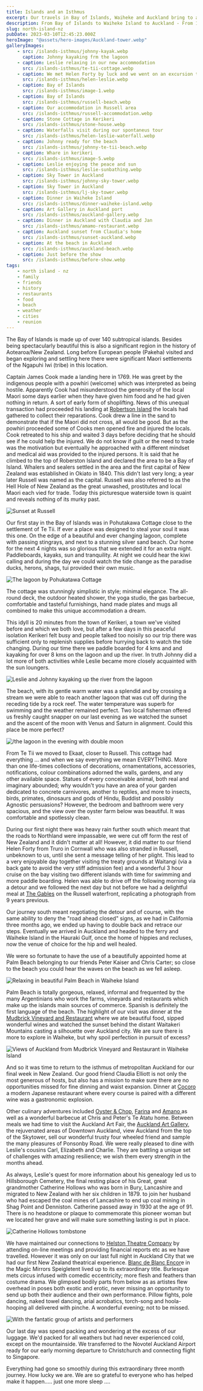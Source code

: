 ```yaml
---
title: Islands and an Isthmus
excerpt: Our travels in Bay of Islands, Waiheke and Auckland bring to a close our New Zealand adventures. Time for relaxation, recreation, culture boost and .... well read to the end!
description: From Bay of Islands to Waiheke Island to Auckland - From 18th of February to 11th March 2023
slug: north-island-nz
pubDate: 2023-03-10T12:45:23.000Z
heroImage: "@assets/hero-images/Auckland-tower.webp"
galleryImages:
    - src: /islands-isthmus/johnny-kayak.webp
      caption: Johnny kayaking frm the lagoon
    - caption: Leslie relaxing in our new accommodation
      src: /islands-isthmus/te-tii-cottage.webp
    - caption: We met Helen Forty by luck and we went on an excursion together
      src: /islands-isthmus/helen-leslie.webp
    - caption: Bay of Islands
      src: /islands-isthmus/image-1.webp
    - caption: Bay of Islands
      src: /islands-isthmus/russell-beach.webp
    - caption: Our accommodation in Russell area
      src: /islands-isthmus/russell-accommodation.webp
    - caption: Stone Cottage in Kerikeri
      src: /islands-isthmus/stone-house.webp
    - caption: Waterfalls visit during our spontaneus tour
      src: /islands-isthmus/helen-leslie-waterfall.webp
    - caption: Johnny ready for the beach
      src: /islands-isthmus/johnny-te-tii-beach.webp
    - caption: Whare in kerikeri
      src: /islands-isthmus/image-5.webp
    - caption: Leslie enjoying the peace and sun
      src: /islands-isthmus/leslie-sunbathing.webp
    - caption: Sky Tower in Auckland
      src: /islands-isthmus/johnny-sky-tower.webp
    - caption: Sky Tower in Auckland
      src: /islands-isthmus/lj-sky-tower.webp
    - caption: Dinner in Waiheke Island
      src: /islands-isthmus/dinner-waiheke-island.webp
    - caption: Art Gallery in Auckland port
      src: /islands-isthmus/auckland-gallery.webp
    - caption: Dinner in Auckland with Claudia and Jan
      src: /islands-isthmus/amamo-restaurant.webp
    - caption: Auckland sunset from Claudia's home
      src: /islands-isthmus/sunset-auckland.webp
    - caption: At the beach in Auckland
      src: /islands-isthmus/auckland-beach.webp
    - caption: Just before the show
      src: /islands-isthmus/before-show.webp
tags:
    - north island - nz
    - family
    - friends
    - history
    - restaurants
    - food
    - beach
    - weather
    - cities
    - reunion
---
```



The Bay of Islands is made up of over 140 subtropical islands. Besides being spectacularly beautiful this is also a significant region in the history of Aotearoa/New Zealand. Long before European people (Pakeha) visited and began exploring and settling here there were significant Maori settlements of the Ngapuhi Iwi (tribe) in this location.

Captain James Cook made a landing here in 1769. He was greet by the indigenous people with a powhiri (welcome) which was interpreted as being hostile. Apparently Cook had misunderstood the generosity of the local Maori some days earlier when they have given him food and he had given nothing in return. A sort of early form of shoplifting. News of this unequal transaction had proceeded his landing at [Robertson Island](https://www.bay-of-islands.co.nz/places-to-see/roberton-island/) the locals had gathered to collect their reparations. Cook drew a line in the sand to demonstrate that if the Maori did not cross, all would be good. But as the powhiri proceeded some of Cooks men opened fire and injured the locals. Cook retreated to his ship and waited 3 days before deciding that he should see if he could help the injured. We do not know if guilt or the need to trade was the motivation but eventually he approached with a different mindset and medical aid was provided to the injured persons. It is said that he climbed to the top of Roberston Island and declared the area to be a Bay of Island. Whalers and sealers settled in the area and the first capital of New Zealand was established in Okiato in 1840. This didn't last very long; a year later Russell was named as the capital. Russell was also referred to as the Hell Hole of New Zealand as the great unwashed, prostitutes and local Maori each vied for trade. Today this picturesque waterside town is quaint and reveals nothing of its murky past.

![Sunset at Russell](/islands-isthmus/sunset-russell.webp "Sunset at Russell")

Our first stay in the Bay of Islands was in Pohutakawa Cottage close to the settlement of Te Tii. If ever a place was designed to steal your soul it was this one. On the edge of a beautiful and ever changing lagoon, complete with passing stingrays, and next to a stunning silver sand beach. Our home for the next 4 nights was so glorious that we extended it for an extra night. Paddleboards, kayaks, sun and tranquility. At night we could hear the kiwi calling and during the day we could watch the tide change as the paradise ducks, herons, shags, tui provided their own music.

![The lagoon by Pohukatawa Cottage](/islands-isthmus/pohukatawa-cottage.webp "The lagoon by Pohukatawa Cottage")

The cottage was stunningly simplistic in style; minimal elegance. The all-round deck, the outdoor heated shower, the yoga studio, the gas barbecue, comfortable and tasteful furnishings, hand made plates and mugs all combined to make this unique accommodation a dream.

This idyll is 20 minutes from the town of Kerikeri, a town we've visited before and which we both love, but after a few days in this peaceful isolation Kerikeri felt busy and people talked too noisily so our trip there was sufficient only to replenish supplies before hurrying back to watch the tide changing. During our time there we paddle boarded for 4 kms and and kayaking for over 8 kms on the lagoon and up the river. In truth Johnny did a lot more of both activities while Leslie became more closely acquainted with the sun loungers.

![Leslie and Johnny kayaking up the river from the lagoon](/islands-isthmus/kayak-river.webp "Leslie and Johnny kayaking up the river from the lagoon")

The beach, with its gentle warm water was a splendid and by crossing a stream we were able to reach another lagoon that was cut off during the receding tide by a rock reef. The water temperature was superb for swimming and the weather remained perfect. Two local fisherman offered us freshly caught snapper on our last evening as we watched the sunset and the ascent of the moon with Venus and Saturn in alignment. Could this place be more perfect?

![/the lagoon in the evening with double moon](/islands-isthmus/double-moon.webp "/the lagoon in the evening with double moon")

From Te Tii we moved to Ekaat, closer to Russell. This cottage had everything ... and when we say everything we mean EVERYTHING. More than one life-times collections of decorations, ornamentations, accessories, notifications, colour combinations adorned the walls, gardens, and any other available space. Statues of every conceivable animal, both real and imaginary abounded; why wouldn't you have an area of your garden dedicated to concrete carnivores, another to reptiles, and more to insects, birds, primates, dinosaurs and gods of Hindu, Buddist and possibly Agnostic persuasions? However, the bedroom and bathroom were very spacious, and the view over the oyster farm below was beautiful. It was comfortable and spotlessly clean.

During our first night there was heavy rain further south which meant that the roads to Northland were impassable, we were cut off form the rest of New Zealand and it didn't matter at all! However, it did matter to our friend Helen Forty from Truro in Cornwall who was also stranded in Russell, unbeknown to us, until she sent a message telling of her plight. This lead to a very enjoyable day together visiting the treaty grounds at Waitangi (via a back gate to avoid the very stiff admission fee) and a wonderful 3 hour cruise on the bay visiting two different islands with time for swimming and more paddle boarding. Helen was able to drive off the following morning via a detour and we followed the next day but not before we had a delightful meal at [The Gables](https://www.thegablesrestaurant.co.nz/) on the Russell waterfront, replicating a photograph from 9 years previous.


<ImageMasonry src="/islands-isthmus/gables-2014.webp" alt="Us dining at the GAbles in 2014" width={330} height={250}/>

<ImageMasonry src="/islands-isthmus/gables-2023.webp" alt="Us dining at the GAbles in 2014" width={330} height={250}/>

Our journey south meant negotiating the detour and of course, with the same ability to deny the "road ahead closed" signs, as we had in California three months ago, we ended up having to double back and retrace our steps. Eventually we arrived in Auckland and headed to the ferry and Waiheke Island in the Hauraki Gulf, once the home of hippies and recluses, now the venue of choice for the hip and well healed.

We were so fortunate to have the use of a beautifully appointed home at Palm Beach belonging to our friends Peter Kaiser and Chris Carter; so close to the beach you could hear the waves on the beach as we fell asleep.

![Relaxing in beautiful Palm Beach in Waiheke Island](/islands-isthmus/palm-beach.webp "Relaxing in beautiful Palm Beach in Waiheke Island")

Palm Beach is totally gorgeous, relaxed, informal and frequented by the many Argentinians who work the farms, vineyards and restaurants which make up the islands main sources of commerce. Spanish is definitely the first language of the beach. The highlight of our visit was dinner at the [Mudbrick Vineyard and Restaurant](https://mudbrick.co.nz/) where we ate beautiful food, sipped wonderful wines and watched the sunset behind the distant Waitakeri Mountains casting a silhouette over Auckland city. We are sure there is more to explore in Waiheke, but why spoil perfection in pursuit of excess?

![Views of Auckland from Mudbrick Vineyard and Restaurant in Waiheke Island](/islands-isthmus/auckland-from-waiheke.webp "Views of Auckland from Mudbrick Vineyard and Restaurant in Waiheke Island")

And so it was time to return to the isthmus of metropolitan Auckland for our final week in New Zealand. Our good friend Claudia Elliott is not only the most generous of hosts, but also has a mission to make sure there are no opportunities missed for fine dinning and waist expansion. Dinner at [Cocoro](https://www.cocoro.co.nz/) a modern Japanese restaurant where every course is paired with a different wine was a gastronomic explosion.


<ImageText src="/islands-isthmus/seafood-cocoro.webp" alt="Seafood platter at the Cocoro restaurant" caption="his is where food, theatre and art combine on a platter! The fish course alone had over 35 types of fish and seafood."/>

Other culinary adventures included [Oyster & Chop](https://oysterandchop.co.nz/), [Farina](https://www.farina.co.nz/) and [Amano ](https://savor.co.nz/amano)as well as a wonderful barbecue at Chris and Peter's Te Atatu home. Between meals we had time to visit the Auckland Art Fair, the [Auckland Art Gallery](https://www.aucklandartgallery.com/), the rejuvenated areas of Downtown Auckland, view Auckland from the top of the Skytower, sell our wonderful trusty four wheeled friend and sample the many pleasures of Ponsonby Road. We were really pleased to dine with Leslie's cousins Carl, Elizabeth and Charlie. They are battling a unique set of challenges with amazing resilience; we wish them every strength in the months ahead.

As always, Leslie's quest for more information about his genealogy led us to Hillsborough Cemetery, the final resting place of his Great, great grandmother Catherine Hollows who was born in Bury, Lancashire and migrated to New Zealand with her six children in 1879. to join her husband who had escaped the coal mines of Lancashire to end up coal mining in Shag Point and Denniston. Catherine passed away in 1930 at the age of 91. There is no headstone or plaque to commemorate this pioneer woman but we located her grave and will make sure something lasting is put in place.

![Catherine Hollows tombstone](/islands-isthmus/catherine-hollows-tombstone.webp "Catherine Hollows tombstone")

We have maintained our connections to [Helston Theatre Company](https://www.helstontheatrecompany.co.uk/) by attending on-line meetings and providing financial reports etc as we have travelled. However it was only on our last full night in Auckland City that we had our first New Zealand theatrical experience. [Blanc de Blanc Encor](https://www.aucklandlive.co.nz/show/blanc-de-blanc-encore)e in the Magic Mirrors Speigletent lived up to its extraordinary title. Burlesque mets circus infused with comedic eccentricity; more flesh and feathers than costume drama. We glimpsed bodily parts from below as as artistes flew overhead in poses both exotic and erotic, never missing an opportunity to send up both their audience and their own performance. Pillow fights, pole dancing, naked towel dancing, arial acrobatics, torch-song and hoola-hooping all delivered with pinche. A wonderful evening; not to be missed.

![With the fantatic group of artists and performers](/islands-isthmus/blanc-de-blanc.webp "With the fantatic group of artists and performers")

Our last day was spend packing and wondering at the excess of our luggage. We'd packed for all weathers but had never experienced cold, except on the mountainside. We transferred to the Novotel Auckland Airport ready for our early morning departure to Christchurch and connecting flight to Singapore.

Everything had gone so smoothly during this extraordinary three month journey. How lucky we are. We are so grateful to everyone who has helped make it happen..... just one more sleep ....

